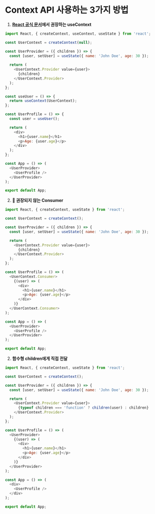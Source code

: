 # Context API 사용하는 3가지 방법

1. **[React 공식 문서](https://react.dev/reference/react/createContext#provider)에서 권장하는 useContext**
```js
import React, { createContext, useContext, useState } from 'react';

const UserContext = createContext(null);

const UserProvider = ({ children }) => {
  const [user, setUser] = useState({ name: 'John Doe', age: 30 });
  
  return (
    <UserContext.Provider value={user}>
      {children}
    </UserContext.Provider>
  );
};

const useUser = () => {
  return useContext(UserContext);
};

const UserProfile = () => {
  const user = useUser();

  return (
    <div>
      <h1>{user.name}</h1>
      <p>Age: {user.age}</p>
    </div>
  );
};

const App = () => (
  <UserProvider>
    <UserProfile />
  </UserProvider>
);

export default App;
```

2. **🚧 권장되지 않는 Consumer**
```js
import React, { createContext, useState } from 'react';

const UserContext = createContext();

const UserProvider = ({ children }) => {
  const [user, setUser] = useState({ name: 'John Doe', age: 30 });

  return (
    <UserContext.Provider value={user}>
      {children}
    </UserContext.Provider>
  );
};

const UserProfile = () => (
  <UserContext.Consumer>
    {(user) => (
      <div>
        <h1>{user.name}</h1>
        <p>Age: {user.age}</p>
      </div>
    )}
  </UserContext.Consumer>
);

const App = () => (
  <UserProvider>
    <UserProfile />
  </UserProvider>
);

export default App;
```

2. **함수형 children에게 직접 전달**

```js
import React, { createContext, useState } from 'react';

const UserContext = createContext();

const UserProvider = ({ children }) => {
  const [user, setUser] = useState({ name: 'John Doe', age: 30 });

  return (
    <UserContext.Provider value={user}>
      {typeof children === 'function' ? children(user) : children}
    </UserContext.Provider>
  );
};

const UserProfile = () => (
  <UserProvider>
    {(user) => (
      <div>
        <h1>{user.name}</h1>
        <p>Age: {user.age}</p>
      </div>
    )}
  </UserProvider>
);

const App = () => (
  <div>
    <UserProfile />
  </div>
);

export default App;
```